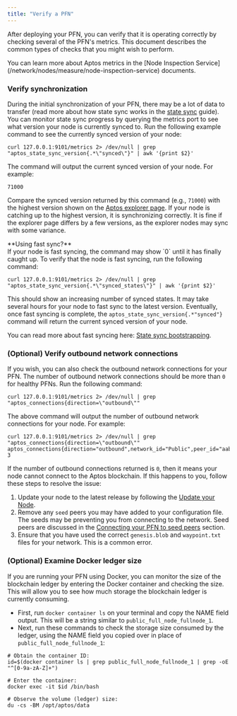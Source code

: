 ```yaml
---
title: "Verify a PFN"
---
```



After deploying your PFN, you can verify that it is operating correctly by checking several of the PFN's metrics.
This document describes the common types of checks that you might wish to perform.

<Aside type="note">
  You can learn more about Aptos metrics in the [Node Inspection Service](/network/nodes/measure/node-inspection-service) documents.
</Aside>

### Verify synchronization

During the initial synchronization of your PFN, there may be a lot of data to transfer (read more about how state
sync works in the [state sync](/network/nodes/configure/state-sync) guide). You can monitor state sync progress
by querying the metrics port to see what version your node is currently synced to. Run the following example
command to see the currently synced version of your node:

```shellscript filename="Terminal"
curl 127.0.0.1:9101/metrics 2> /dev/null | grep "aptos_state_sync_version{.*\"synced\"}" | awk '{print $2}'
```

The command will output the current synced version of your node. For example:

```shellscript filename="Terminal"
71000
```

Compare the synced version returned by this command (e.g., `71000`) with the highest version shown on the
[Aptos explorer page](https://explorer.aptoslabs.com/?network=mainnet). If your node is catching up to the highest
version, it is synchronizing correctly. It is fine if the explorer page differs by a few versions, as the explorer
nodes may sync with some variance.

<Aside type="caution">
  **Using fast sync?**<br />
  If your node is fast syncing, the command may show `0` until it has finally caught up. To verify that the node is
  fast syncing, run the following command:

  ```shellscript filename="Terminal"
  curl 127.0.0.1:9101/metrics 2> /dev/null | grep "aptos_state_sync_version{.*\"synced_states\"}" | awk '{print $2}'
  ```

  This should show an increasing number of synced states. It may take several hours for your node to fast sync to the
  latest version. Eventually, once fast syncing is complete, the `aptos_state_sync_version{.*"synced"}` command will
  return the current synced version of your node.

  You can read more about fast syncing here: [State sync bootstrapping](/network/nodes/configure/state-sync.mdx#bootstrapping-phase).
</Aside>

### (Optional) Verify outbound network connections

If you wish, you can also check the outbound network connections for your PFN. The number of outbound network
connections should be more than `0` for healthy PFNs. Run the following command:

```shellscript filename="Terminal"
curl 127.0.0.1:9101/metrics 2> /dev/null | grep "aptos_connections{direction=\"outbound\""
```

The above command will output the number of outbound network connections for your node. For example:

```shellscript filename="Terminal"
curl 127.0.0.1:9101/metrics 2> /dev/null | grep "aptos_connections{direction=\"outbound\""
aptos_connections{direction="outbound",network_id="Public",peer_id="aabd651f",role_type="full_node"} 3
```

If the number of outbound connections returned is `0`, then it means your node cannot connect to the Aptos blockchain. If this happens to you, follow these steps to resolve the issue:

1. Update your node to the latest release by following the [Update your Node](/network/nodes/full-node/modify/update-fullnode-with-new-releases).
2. Remove any `seed` peers you may have added to your configuration file. The seeds may be preventing you from
   connecting to the network. Seed peers are discussed in the [Connecting your PFN to seed peers](/network/nodes/full-node/modify/fullnode-network-connections.mdx#connecting-to-seed-peers) section.
3. Ensure that you have used the correct `genesis.blob` and `waypoint.txt` files for your network. This is a common error.

### (Optional) Examine Docker ledger size

If you are running your PFN using Docker, you can monitor the size of the blockchain ledger by entering the Docker
container and checking the size. This will allow you to see how much storage the blockchain ledger is currently consuming.

- First, run `docker container ls` on your terminal and copy the NAME field output. This will be a string similar to `public_full_node_fullnode_1`.
- Next, run these commands to check the storage size consumed by the ledger, using the NAME field you copied over in place of `public_full_node_fullnode_1`:

```shellscript filename="Terminal"
# Obtain the container ID:
id=$(docker container ls | grep public_full_node_fullnode_1 | grep -oE "^[0-9a-zA-Z]+")

# Enter the container:
docker exec -it $id /bin/bash

# Observe the volume (ledger) size:
du -cs -BM /opt/aptos/data
```

[rest_spec]: https://github.com/aptos-labs/aptos-core/tree/main/api

[devnet_genesis]: https://devnet.aptoslabs.com/genesis.blob

[devnet_waypoint]: https://devnet.aptoslabs.com/waypoint.txt

[aptos-labs/aptos-core]: https://github.com/aptos-labs/aptos-core.git

[status dashboard]: https://status.devnet.aptos.dev
